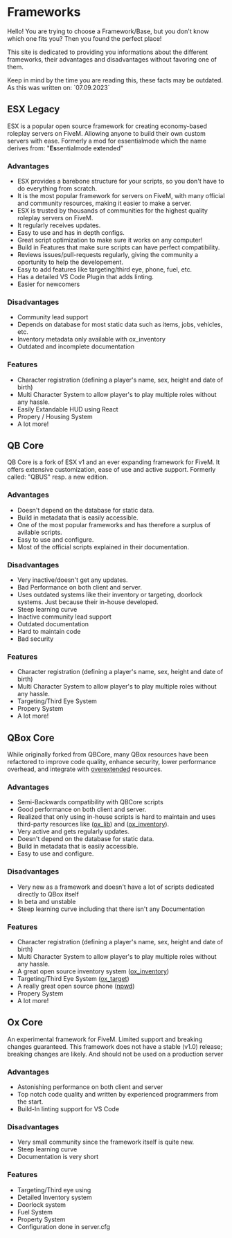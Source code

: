
# Frameworks

Hello! You are trying to choose a Framework/Base, but you don't know which one fits you?
Then you found the perfect place!

This site is dedicated to providing you informations about the different frameworks, 
their advantages and disadvantages without favoring one of them.

<Callout type="info">
  Keep in mind by the time you are reading this, these facts may be outdated. 
  As this was written on: `07.09.2023`
</Callout>

## ESX Legacy
ESX is a popular open source framework for creating economy-based roleplay servers on FiveM. 
Allowing anyone to build their own custom servers with ease.
Formerly a mod for essentialmode which the name derives from: "**Es**sentialmode e**x**tended"

### Advantages
- ESX provides a barebone structure for your scripts, so you don't have to do everything from scratch.
- It is the most popular framework for servers on FiveM, with many official and community resources, making it easier to make a server.
- ESX is trusted by thousands of communities for the highest quality roleplay servers on FiveM.
- It regularly receives updates.
- Easy to use and has in depth configs.
- Great script optimization to make sure it works on any computer!
- Build in Features that make sure scripts can have perfect compatibility.
- Reviews issues/pull-requests regularly, giving the community a oportunity to help the developement. 
- Easy to add features like targeting/third eye, phone, fuel, etc.
- Has a detailed VS Code Plugin that adds linting.
- Easier for newcomers


### Disadvantages
- Community lead support
- Depends on database for most static data such as items, jobs, vehicles, etc.
- Inventory metadata only available with ox_inventory
- Outdated and incomplete documentation

### Features
- Character registration (defining a player's name, sex, height and date of birth)
- Multi Character System to allow player's to play multiple roles without any hassle.
- Easily Extandable HUD using React
- Propery / Housing System
- A lot more!

## QB Core
QB Core is a fork of ESX v1 and an ever expanding framework for FiveM. It offers extensive customization, ease of use and active support.
Formerly called: "QBUS" resp. a new edition.

### Advantages
- Doesn't depend on the database for static data.
- Build in metadata that is easily accessible.
- One of the most popular frameworks and has therefore a surplus of avilable scripts.
- Easy to use and configure.
- Most of the official scripts explained in their documentation.

### Disadvantages
- Very inactive/doesn't get any updates.
- Bad Performance on both client and server.
- Uses outdated systems like their inventory or targeting, doorlock systems. Just because their in-house developed.
- Steep learning curve
- Inactive community lead support
- Outdated documentation
- Hard to maintain code
- Bad security

### Features
- Character registration (defining a player's name, sex, height and date of birth)
- Multi Character System to allow player's to play multiple roles without any hassle.
- Targeting/Third Eye System
- Propery System
- A lot more!

## QBox Core
While originally forked from QBCore, many QBox resources have been refactored to improve code quality, enhance security, lower performance overhead, and integrate with [overextended](https://overextended.dev/) resources.

### Advantages
- Semi-Backwards compatibility with QBCore scripts
- Good performance on both client and server.
- Realized that only using in-house scripts is hard to maintain and uses third-party resources like ([ox_lib](https://github.com/overextended/ox_lib)) and ([ox_inventory](https://github.com/overextended/ox_inventory)).
- Very active and gets regularly updates.
- Doesn't depend on the database for static data.
- Build in metadata that is easily accessible.
- Easy to use and configure.


### Disadvantages
- Very new as a framework and doesn't have a lot of scripts dedicated directly to QBox itself
- In beta and unstable
- Steep learning curve including that there isn't any Documentation

### Features
- Character registration (defining a player's name, sex, height and date of birth)
- Multi Character System to allow player's to play multiple roles without any hassle.
- A great open source inventory system ([ox_inventory](https://github.com/overextended/ox_inventory))
- Targeting/Third Eye System ([ox_target](https://github.com/overextended/ox_target))
- A really great open source phone ([npwd](https://github.com/project-error/npwd))
- Propery System
- A lot more!

## Ox Core
An experimental framework for FiveM. Limited support and breaking changes guaranteed.
<Callout type="warning">
  This framework does not have a stable (v1.0) release; breaking changes are likely. And should not be used on a production server
</Callout>

### Advantages
- Astonishing performance on both client and server
- Top notch code quality and written by experienced programmers from the start. 
- Build-In linting support for VS Code

### Disadvantages
- Very small community since the framework itself is quite new.
- Steep learning curve
- Documentation is very short

### Features
- Targeting/Third eye using
- Detailed Inventory system
- Doorlock system
- Fuel System
- Property System
- Configuration done in server.cfg